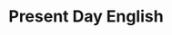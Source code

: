 # Present Day English

\section{Present Day English}
\begin{frame}
\begin{center}
\textsc{Present Day English}
\end{center}
\end{frame}

\begin{frame}
\frametitle{English as a Global Language}
\begin{itemize}
\item Up to 1200 English was limited to the British Isles
\item Phases of expansion
\begin{itemize}
\item Spreading of English across the British Isles
\item Spreading beyond the British Isles due to colonization!
\end{itemize}
\item Native language of about 340.000.000 people
\item 2^{nd} language in about 60 countries
\item Major global language
\end{itemize}
\end{frame}

\begin{frame}
\frametitle{English as a Global Language}
\begin{itemize}
\item English today is the most widely \\ used language
\item Braj Kachru accounts for the \\ different functions English has \\ in different territories by \\ introducing the model of the three circles of English.
\begin{itemize}
\item 1st circle: English is native language
\item 2nd circle: English is second language
\item 3rd circle: English is a foreign language, but is widely understood
\end{itemize}
\end{itemize}
\begin{textblock*}{10cm}(8.3cm,1.3cm)
\includegraphics[width=4cm]{D:/Uni/Lehre/images/kachrucircle.png}
\end{textblock*}
\end{frame}

\begin{frame}
\frametitle{English as a Global Language}
\begin{itemize}
\item English is the first truly international language
\item Its the global lingua franca (also in intra-national communication, e.g. India)
\item Internationally and cross-culturally there are various domains where English is used as lingua franca:
\begin{itemize}
\item Economy
\item Politics
\item Science
\item International travel
\item Trade and transport
\item Modern technology (computer and Internet related terminology)
\end{itemize}
\end{itemize}
\end{frame}

\section{The Future of English}
\begin{frame}
\begin{center}
\textsc{The Future of English}
\end{center}
\end{frame}

\begin{frame}
\frametitle{The Future of English}
\begin{itemize}
\item Former third world countries in South Asia and Africa, especially grow rapidly by economic standards and in terms of population
\item The number of speakers in economically highly developed countries (Western culture) is by comparison in decline
\item In the future we will probably see an increase in independence of varieties which are still regarded as \textquote{inferior} sub-varieties of English
\end{itemize}
\end{frame}